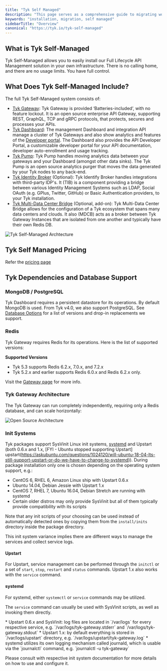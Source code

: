 ```yaml
---
title: "Tyk Self Managed"
description: "This page serves as a comprehensive guide to migrating workloads to Tyk Self Managed"
keywords: "installation, migration, self managed"
sidebarTitle: "Overview"
canonical: "https://tyk.io/tyk-self-managed"
---
```


## What is Tyk Self-Managed

Tyk Self-Managed allows you to easily install our Full Lifecycle API Management solution in your own infrastructure. There is no calling home, and there are no usage limits.  You have full control.

## What Does Tyk Self-Managed Include?
The full Tyk Self-Managed system consists of:

* [Tyk Gateway](/5.8/tyk-oss-gateway):  Tyk Gateway is provided ‘Batteries-included’, with no feature lockout. It is an open source enterprise API Gateway, supporting REST, GraphQL, TCP and gRPC protocols, that protects, secures and processes your APIs.
* [Tyk Dashboard](/5.8/tyk-dashboard): The management Dashboard and integration API manage a cluster of Tyk Gateways and also show analytics and features of the [Developer portal](/5.8/tyk-developer-portal). The Dashboard also provides the API Developer Portal, a customizable developer portal for your API documentation, developer auto-enrollment and usage tracking.
* [Tyk Pump](/5.8/tyk-pump): Tyk Pump handles moving analytics data between your gateways and your Dashboard (amongst other data sinks). The Tyk Pump is an open source analytics purger that moves the data generated by your Tyk nodes to any back-end.
* [Tyk Identity Broker](/5.8/api-management/external-service-integration#what-is-tyk-identity-broker-tib) (Optional): Tyk Identify Broker handles integrations with third-party IDP's. It (TIB) is a component providing a bridge between various Identity Management Systems such as LDAP, Social OAuth (e.g. GPlus, Twitter, GitHub) or Basic Authentication providers, to your Tyk installation.
* [Tyk Multi-Data Center Bridge](/5.8/tyk-multi-data-centre) (Optional, add-on): Tyk Multi-Data Center Bridge allows for the configuration of a Tyk ecosystem that spans many data centers and clouds. It also (MDCB) acts as a broker between Tyk Gateway Instances that are isolated from one another and typically have their own Redis DB.

<img src="/img/diagrams/diagram_docs_pump-data-flow@2x.png" alt="Tyk Self-Managed Archtecture" />

## Tyk Self Managed Pricing

Refer the [pricing page](https://tyk.io/pricing/)

## Tyk Dependencies and Database Support

### MongoDB / PostgreSQL

Tyk Dashboard requires a persistent datastore for its operations. By default MongoDB is used. From Tyk v4.0, we also support PostgreSQL. See [Database Options](/5.8/api-management/dashboard-configuration#supported-database) for a list of versions and drop-in replacements we support.

### Redis

Tyk Gateway requires Redis for its operations. Here is the list of supported versions:

**Supported Versions**
- Tyk 5.3 supports Redis 6.2.x, 7.0.x, and 7.2.x
- Tyk 5.2.x and earlier supports Redis 6.0.x and Redis 6.2.x only.

Visit the [Gateway page](/5.8/tyk-oss-gateway) for more info.

### Tyk Gateway Architecture

The Tyk Gateway can run completely independently, requiring only a Redis database, and can scale horizontally:

<img src="/img/diagrams/oss-architecture.png" alt="Open Source Architecture" />


### Init Systems

Tyk packages support SysVinit Linux init systems, [systemd](https://www.freedesktop.org/wiki/Software/systemd/) and Upstart (both 0.6.x and 1.x, [FYI - Ubuntu stopped supporting Upstart] upstart(https://askubuntu.com/questions/1024120/will-ubuntu-18-04-lts-still-support-upstart-or-do-we-have-to-change-to-systemd)).
During package installation only one is chosen depending on the operating system support, e.g.:

*   CentOS 6, RHEL 6, Amazon Linux ship with Upstart 0.6.x
*   Ubuntu 14.04, Debian Jessie with Upstart 1.x
*   CentOS 7, RHEL 7, Ubuntu 16.04, Debian Stretch are running with systemd
*   Certain older distros may only provide SysVinit but all of them typically provide compatibility with its scripts

Note that any init scripts of your choosing can be used instead of automatically detected ones by copying them from the `install/inits` directory inside the package directory.

This init system variance implies there are different ways to manage the services and collect service logs.

#### Upstart
For Upstart, service management can be performed through the `initctl` or a set of `start`, `stop`, `restart` and `status` commands. Upstart 1.x also works with the `service` command.

#### systemd
For systemd, either `systemctl` or `service` commands may be utilized.

The `service` command can usually be used with SysVinit scripts, as well as invoking them directly.


<Note>
*   Upstart 0.6.x and SysVinit: log files are located in `/var/logs` for every respective service, e.g. `/var/logs/tyk-gateway.stderr` and `/var/logs/tyk-gateway.stdout`
*   Upstart 1.x: by default everything is stored in `/var/logs/upstart` directory, e.g. `/var/logs/upstart/tyk-gateway.log`
*   systemd utilizes its own logging mechanism called journald, which is usable via the `journalctl` command, e.g. `journalctl -u tyk-gateway`


Please consult with respective init system documentation for more details on how to use and configure it.
</Note>


